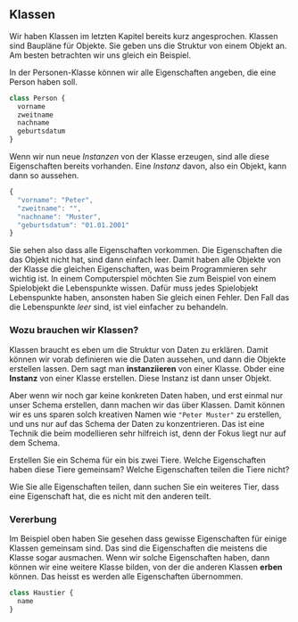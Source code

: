 
<Chapter>

## Klassen

Wir haben Klassen im letzten Kapitel bereits kurz angesprochen. Klassen sind
Baupläne für Objekte. Sie geben uns die Struktur von einem Objekt an. Am besten
betrachten wir uns gleich ein Beispiel.

<Example title="Beispiel: Person" classes="example">

In der Personen-Klasse können wir alle Eigenschaften angeben, die eine Person
haben soll.

```javascript
class Person {
  vorname
  zweitname
  nachname
  geburtsdatum
}
```

Wenn wir nun neue _Instanzen_ von der Klasse erzeugen, sind alle diese
Eigenschaften bereits vorhanden. Eine _Instanz_ davon, also ein Objekt, kann
dann so aussehen.

```javascript
{
  "vorname": "Peter",
  "zweitname": "",
  "nachname": "Muster",
  "geburtsdatum": "01.01.2001"
}
```

Sie sehen also dass alle Eigenschaften vorkommen. Die Eigenschaften die das
Objekt nicht hat, sind dann einfach leer. Damit haben alle Objekte von der
Klasse die gleichen Eigenschaften, was beim Programmieren sehr wichtig ist. In
einem Computerspiel möchten Sie zum Beispiel von einem Spielobjekt die
Lebenspunkte wissen. Dafür muss jedes Spielobjekt Lebenspunkte haben, ansonsten
haben Sie gleich einen Fehler. Den Fall das die Lebenspunkte _leer_ sind, ist
viel einfacher zu behandeln.

</Example>

### Wozu brauchen wir Klassen?

Klassen braucht es eben um die Struktur von Daten zu erklären. Damit können wir
vorab definieren wie die Daten aussehen, und dann die Objekte erstellen lassen.
Dem sagt man **instanziieren** von einer Klasse. Obder eine **Instanz** von
einer Klasse erstellen. Diese Instanz ist dann unser Objekt.

Aber wenn wir noch gar keine konkreten Daten haben, und erst einmal nur unser
Schema erstellen, dann machen wir das über Klassen. Damit können wir es uns
sparen solch kreativen Namen wie `"Peter Muster"` zu erstellen, und uns nur auf
das Schema der Daten zu konzentrieren. Das ist eine Technik die beim modellieren
sehr hilfreich ist, denn der Fokus liegt nur auf dem Schema.

<Example title="Aufgabe: Eigenes Schema erstellen" classes="exercise">

Erstellen Sie ein Schema für ein bis zwei Tiere. Welche Eigenschaften haben
diese Tiere gemeinsam? Welche Eigenschaften teilen die Tiere nicht?

Wie Sie alle Eigenschaften teilen, dann suchen Sie ein weiteres Tier, dass eine
Eigenschaft hat, die es nicht mit den anderen teilt.

</Example>

### Vererbung

Im Beispiel oben haben Sie gesehen dass gewisse Eigenschaften für einige Klassen
gemeinsam sind. Das sind die Eigenschaften die meistens die Klasse sogar
ausmachen. Wenn wir solche Eigenschaften haben, dann können wir eine weitere
Klasse bilden, von der die anderen Klassen **erben** können. Das heisst es
werden alle Eigenschaften übernommen.

<Example title="Beispiel: Haustiere mit Vererbung" classes="example">

```javascript
class Haustier {
  name
}
```

</Example>

</Chapter>
